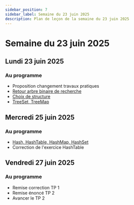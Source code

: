 ```yaml
---
sidebar_position: 7
sidebar_label: Semaine du 23 juin 2025
description: Plan de leçon de la semaine du 23 juin 2025
---
```


# Semaine du 23 juin 2025

## Lundi 23 juin 2025

### Au programme

- Proposition changement travaux pratiques
- [Retour arbre binaire de recherche](../notes_de_cours/datastructure/Exercices/arbre_binaire.mdx)
- [Choix de structure](../notes_de_cours/datastructure/Exercices/choix_structure.mdx)
- [TreeSet, TreeMap](../notes_de_cours/datastructure/treeset_treemap.mdx)

## Mercredi 25 juin 2025

### Au programme

- [Hash, HashTable, HashMap, HashSet](../notes_de_cours/datastructure/Exercices/hash_table.mdx)
- Correction de l'exercice HashTable

## Vendredi 27 juin 2025

### Au programme

- Remise correction TP 1
- Remise énoncé TP 2
- Avancer le TP 2

